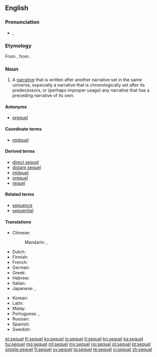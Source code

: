 ==English==

===Pronunciation===
* {{IPA|/ˈsiːkwəl/}}, {{X-SAMPA|/"si:kw@l/}}

===Etymology===
From {{etyl|la}} {{term|sequela|lang=la}}, from {{term|sequi|lang=la||to follow}}.

===Noun===
{{en-noun}}

# {{narratology}} A [[narrative]] that is written after another narrative set in the same universe, especially a narrative that is chronologically set after its predecessors, or (perhaps improper usage) any narrative that has a preceding narrative of its own.

====Antonyms====
* [[prequel]]

====Coordinate terms====
* [[midquel]]

====Derived terms====
* [[direct sequel]]
* [[distant sequel]]
* [[midquel]]
* [[prequel]]
* [[requel]]

====Related terms====
* [[sequence]]
* [[sequential]]

====Translations====
{{trans-top|a narrative written after another narrative set in the same universe}}
* Chinese:
*: Mandarin: {{t|cmn|續集|sc=Hani}}, {{t|cmn|续集|tr=xùjí|sc=Hani}}
* Dutch: {{t+|nl|vervolg}}
* Finnish: {{t|fi|jatko-osa}}
* French: {{t+|fr|suite}}
* German: {{t+|de|Folge}}
* Greek: {{t+|el|συνέπεια|tr=synépeia}}
* Hebrew: {{t-|he|המשך|tr=hemsheikh}}
* Italian: {{t+|it|seguito}}
* Japanese: {{t|ja|続編|tr=zokuhen|sc=Jpan}}, {{t|ja|続き|tr=tsuzuki|sc=Jpan}}
{{trans-mid}}
* Korean: {{t|ko|후편|tr=hupyeon|sc=Kore}}
* Latin: {{t|la|consequentia narrativa}}
* Malay: {{t-|ms|susulan}}
* Portuguese: {{t+|pt|sequência|f}}, {{t+|pt|continuação|f}}
* Russian: {{t|ru|продолжение|n|tr=prodolžénije|sc=Cyrl}} {{qualifier|кни́ги, фи́льма}}
* Spanish: {{t+|es|secuela}}
* Swedish: {{t-|sv|uppföljare|c}}
{{trans-bottom}}

[[et:sequel]]
[[fr:sequel]]
[[ko:sequel]]
[[io:sequel]]
[[it:sequel]]
[[kn:sequel]]
[[ka:sequel]]
[[hu:sequel]]
[[mg:sequel]]
[[ml:sequel]]
[[my:sequel]]
[[no:sequel]]
[[pl:sequel]]
[[pt:sequel]]
[[simple:sequel]]
[[fi:sequel]]
[[sv:sequel]]
[[ta:sequel]]
[[te:sequel]]
[[vi:sequel]]
[[zh:sequel]]